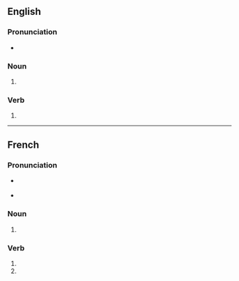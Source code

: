 {{also|Gouges|gougés}}

==English==

===Pronunciation===
* {{IPA|/ɡaʊdʒəz/|lang=en}}

===Noun===
{{head|en|noun plural form}}

# {{plural of|gouge|lang=en}}

===Verb===
{{head|en|verb form}}

# {{en-third-person singular of|gouge}}

----

==French==

===Pronunciation===
* {{a|France}} {{IPA|/ɡuːʒ/|lang=fr}}
* {{a|Québec}} {{IPA|/ɡʊːʒ/|lang=fr}}

===Noun===
{{head|fr|noun plural form|g=f}}

# {{plural of|gouge|lang=fr}}

===Verb===
{{head|fr|verb form}}

# {{inflection of|gouger||2|s|pres|indc|lang=fr}}
# {{inflection of|gouger||2|s|pres|subj|lang=fr}}